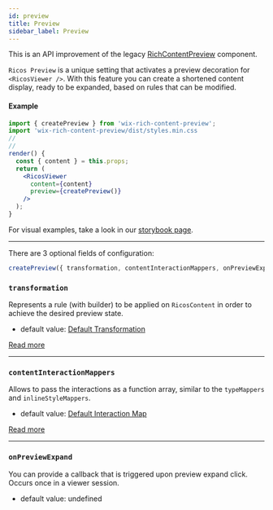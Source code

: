 ```yaml
---
id: preview
title: Preview
sidebar_label: Preview
---
```


This is an API improvement of the legacy [RichContentPreview](../rcp_api/RichContentPreviewAPI) component.

`Ricos Preview` is a unique setting that activates a preview decoration for `<RicosViewer />`.
With this feature you can create a shortened content display, ready to be expanded, based on rules that can be modified.

#### Example

```jsx {9}
import { createPreview } from 'wix-rich-content-preview';
import 'wix-rich-content-preview/dist/styles.min.css
//
//
render() {
  const { content } = this.props;
  return (
    <RicosViewer
      content={content}
      preview={createPreview()}
    />
  );
}
```

For visual examples, take a look in our [storybook page](http://rich-content-storybook-master.surge.sh/?path=/story/preview--rules).

---

There are 3 optional fields of configuration:

```jsx
createPreview({ transformation, contentInteractionMappers, onPreviewExpand });
```

### `transformation`

Represents a rule (with builder) to be applied on `RicosContent` in order to achieve the desired preview state.

- default value: [Default Transformation](https://github.com/wix-incubator/rich-content/blob/master/packages/preview/web/src/Components/default-transformation.js)

[Read more](../rcp_api/RichContentPreviewAPI#contentstatetransformation)

---

### `contentInteractionMappers`

Allows to pass the interactions as a function array, similar to the `typeMappers` and `inlineStyleMappers`.

- default value: [Default Interaction Map](https://github.com/wix-incubator/rich-content/blob/master/packages/preview/web/src/Interactions/interactionMap.tsx)

[Read more](../rcp_api/RichContentPreviewAPI#richcontentviewer-integration)

---

### `onPreviewExpand`

You can provide a callback that is triggered upon preview expand click. Occurs once in a viewer session.

- default value: undefined
